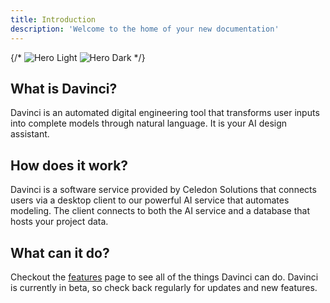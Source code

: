 ```yaml
---
title: Introduction
description: 'Welcome to the home of your new documentation'
---
```


{/* <img
  className="block dark:hidden"
  src="/logo/logo_large_bright.svg"
  alt="Hero Light"
/>
<img
  className="hidden dark:block"
  src="/logo/logo_large_dark.svg"
  alt="Hero Dark"
/> */}

## What is Davinci?

Davinci is an automated digital engineering tool that transforms user inputs into complete models through natural language. It is your AI design assistant. 

## How does it work?

Davinci is a software service provided by Celedon Solutions that connects users via a desktop client to our powerful AI service that automates modeling. The client connects to both the AI service and a database that hosts your project data.  

## What can it do?

Checkout the [features](/sections/overview/features) page to see all of the things Davinci can do. Davinci is currently in beta, so check back regularly for updates and new features.
